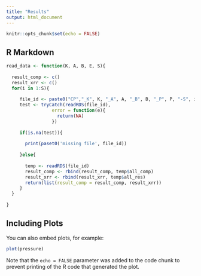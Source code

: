```yaml
---
title: "Results"
output: html_document
---
```


```r
knitr::opts_chunk$set(echo = FALSE)
```

## R Markdown


```r

read_data <- function(K, A, B, E, S){
  
  result_comp <- c()
  result_xrr <- c()
  for(i in 1:S){
    
     file_id <- paste0("CP","_K", K, "_A", A, "_B", B, "_P", P, "-S", i, ".rds")
     test <- tryCatch(readRDS(file_id),
                 error = function(e){
                   return(NA)
                 })
     
     if(is.na(test)){
       
       print(paset0('missing file', file_id))
       
     }else{
       
       temp <- readRDS(file_id)
       result_comp <- rbind(result_comp, temp$all_comp)
       result_xrr <- rbind(result_xrr, temp$all_res)
       return(list(result_comp = result_comp, result_xrr))
     }
  }
 
}
```

## Including Plots

You can also embed plots, for example:

```r
plot(pressure)
```

Note that the `echo = FALSE` parameter was added to the code chunk to prevent printing of the R code that generated the plot.
